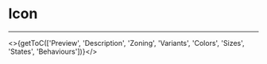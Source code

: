 

<Meta title="UI Components/Icon [atom]/Overview" />

# Icon
---

<>{getToC(['Preview', 'Description', 'Zoning', 'Variants', 'Colors', 'Sizes', 'States', 'Behaviours'])}</>

<DesignIcon />

